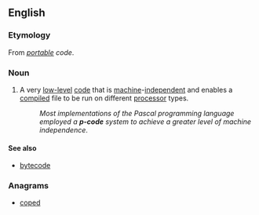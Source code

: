 ==English==

===Etymology===
From ''[[portable]] code''.

===Noun===
{{en-noun|-}}

# {{label|en|computing}} A very [[low-level]] [[code]] that is [[machine]]-[[independent]] and enables a [[compile]]d file to be run on different [[processor]] types.
#: ''Most implementations of the Pascal programming language employed a '''p-code''' system to achieve a greater level of machine independence''.

====See also====
* [[bytecode]]

===Anagrams===
* [[coped#English|coped]]